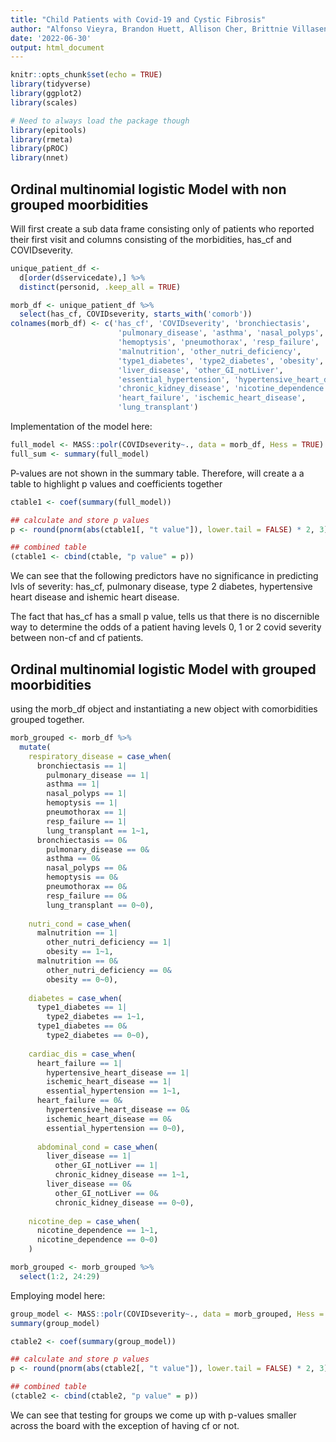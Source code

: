 ```yaml
---
title: "Child Patients with Covid-19 and Cystic Fibrosis"
author: "Alfonso Vieyra, Brandon Huett, Allison Cher, Brittnie Villasenor, Ernesto Collazo"
date: '2022-06-30'
output: html_document
---
```


```r
knitr::opts_chunk$set(echo = TRUE)
library(tidyverse)
library(ggplot2)
library(scales)

# Need to always load the package though
library(epitools)
library(rmeta)
library(pROC)
library(nnet)
```

## Ordinal multinomial logistic Model with non grouped moorbidities 

Will first create a sub data frame consisting only of patients who reported 
their first visit and columns consisting of the morbidities, has_cf and 
COVIDseverity.

```r
unique_patient_df <- 
  d[order(d$servicedate),] %>%
  distinct(personid, .keep_all = TRUE)

morb_df <- unique_patient_df %>%
  select(has_cf, COVIDseverity, starts_with('comorb'))
colnames(morb_df) <- c('has_cf', 'COVIDseverity', 'bronchiectasis',
                        'pulmonary_disease', 'asthma', 'nasal_polyps',
                        'hemoptysis', 'pneumothorax', 'resp_failure', 
                        'malnutrition', 'other_nutri_deficiency', 
                        'type1_diabetes', 'type2_diabetes', 'obesity', 
                        'liver_disease', 'other_GI_notLiver', 
                        'essential_hypertension', 'hypertensive_heart_disease',
                        'chronic_kidney_disease', 'nicotine_dependence', 
                        'heart_failure', 'ischemic_heart_disease', 
                        'lung_transplant')
```

Implementation of the model here:

```r
full_model <- MASS::polr(COVIDseverity~., data = morb_df, Hess = TRUE)
full_sum <- summary(full_model)
```

P-values are not shown in the summary table. Therefore, will create a a table to 
highlight p values and coefficients together 

```r
ctable1 <- coef(summary(full_model))

## calculate and store p values
p <- round(pnorm(abs(ctable1[, "t value"]), lower.tail = FALSE) * 2, 3)

## combined table
(ctable1 <- cbind(ctable, "p value" = p))
```
We can see that the following predictors have no significance in predicting lvls
of severity: has_cf, pulmonary disease, type 2 diabetes, hypertensive heart 
disease and ishemic heart disease. 

The fact that has_cf has a small p value, tells us that there is no 
discernible way to determine the odds of a patient having levels 0, 1 or 2 covid
severity between non-cf and cf patients. 

## Ordinal multinomial logistic Model with grouped moorbidities 

using the morb_df object and instantiating a new object with comorbidities 
grouped together.

```r
morb_grouped <- morb_df %>% 
  mutate(
    respiratory_disease = case_when(
      bronchiectasis == 1|
        pulmonary_disease == 1|
        asthma == 1|
        nasal_polyps == 1|
        hemoptysis == 1|
        pneumothorax == 1|
        resp_failure == 1|
        lung_transplant == 1~1,
      bronchiectasis == 0&
        pulmonary_disease == 0&
        asthma == 0&
        nasal_polyps == 0&
        hemoptysis == 0&
        pneumothorax == 0&
        resp_failure == 0&
        lung_transplant == 0~0),
    
    nutri_cond = case_when(
      malnutrition == 1|
        other_nutri_deficiency == 1|
        obesity == 1~1,
      malnutrition == 0&
        other_nutri_deficiency == 0&
        obesity == 0~0),
    
    diabetes = case_when(
      type1_diabetes == 1|
        type2_diabetes == 1~1,
      type1_diabetes == 0&
        type2_diabetes == 0~0),
    
    cardiac_dis = case_when(
      heart_failure == 1|
        hypertensive_heart_disease == 1|
        ischemic_heart_disease == 1|
        essential_hypertension == 1~1,
      heart_failure == 0&
        hypertensive_heart_disease == 0&
        ischemic_heart_disease == 0&
        essential_hypertension == 0~0),
      
      abdominal_cond = case_when(
        liver_disease == 1|
          other_GI_notLiver == 1|
          chronic_kidney_disease == 1~1,
        liver_disease == 0&
          other_GI_notLiver == 0&
          chronic_kidney_disease == 0~0),
    
    nicotine_dep = case_when(
      nicotine_dependence == 1~1,
      nicotine_dependence == 0~0)
    )

morb_grouped <- morb_grouped %>%
  select(1:2, 24:29)
```

Employing model here:

```r
group_model <- MASS::polr(COVIDseverity~., data = morb_grouped, Hess = TRUE)
summary(group_model)
```

```r
ctable2 <- coef(summary(group_model))

## calculate and store p values
p <- round(pnorm(abs(ctable2[, "t value"]), lower.tail = FALSE) * 2, 3)

## combined table
(ctable2 <- cbind(ctable2, "p value" = p))
```

We can see that testing for groups we come up with p-values smaller across the 
board with the exception of having cf or not. 